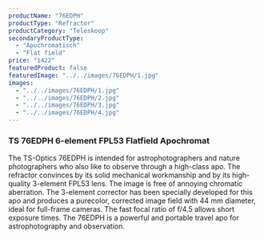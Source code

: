 ```yaml
---
productName: "76EDPH"
productType: "Refractor"
productCategory: "Teleskoop"
secondaryProductType:
  - "Apochromatisch"
  - "Flat field"
price: "1422"
featuredProduct: false
featuredImage: "../../images/76EDPH/1.jpg"
images:
  - "../../images/76EDPH/1.jpg"
  - "../../images/76EDPH/2.jpg"
  - "../../images/76EDPH/3.jpg"
  - "../../images/76EDPH/4.jpg"
---
```


### TS 76EDPH 6-element FPL53 Flatfield Apochromat

The TS-Optics 76EDPH is intended for astrophotographers and nature photographers who also like to observe through a high-class apo. The refractor convinces by its solid mechanical workmanship and by its high-quality 3-element FPL53 lens. The image is free of annoying chromatic aberration. The 3-element corrector has been specially developed for this apo and produces a purecolor, corrected image field with 44 mm diameter, ideal for full-frame cameras. The fast focal ratio of f/4.5 allows short exposure times. The 76EDPH is a powerful and portable travel apo for astrophotography and observation.
